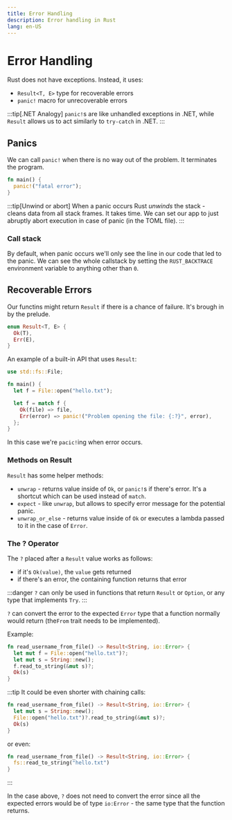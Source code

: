 ```yaml
---
title: Error Handling
description: Error handling in Rust
lang: en-US
---
```


# Error Handling

Rust does not have exceptions. Instead, it uses:

- `Result<T, E>` type for recoverable errors
- `panic!` macro for unrecoverable errors

:::tip[.NET Analogy]
`panic!`s are like unhandled exceptions in .NET, while `Result` allows us
to act similarly to `try-catch` in .NET.
:::

## Panics

We can call `panic!` when there is no way out of the problem.
It terminates the program.

```rust
fn main() {
  panic!("fatal error");
}
```

:::tip[Unwind or abort]
When a panic occurs Rust *unwinds* the stack - cleans data from all stack
frames. It takes time. We can set our app to just abruptly abort execution in
case of panic (in the TOML file).
:::

### Call stack

By default, when panic occurs we'll only see the line in our code that led to
the panic. We can see the whole callstack by setting the `RUST_BACKTRACE` environment
variable to anything other than `0`.

## Recoverable Errors

Our functins might return `Result` if there is a chance of failure.
It's brough in by the prelude.

```rust
enum Result<T, E> {
  Ok(T),
  Err(E),
}
```

An example of a built-in API that uses `Result`:

```rust
use std::fs::File;

fn main() {
  let f = File::open("hello.txt");

  let f = match f {
    Ok(file) => file,
    Err(error) => panic!("Problem opening the file: {:?}", error),
  };
}
```

In this case we're `pacic!`ing when error occurs.

### Methods on Result

`Result` has some helper methods:

- `unwrap` - returns value inside of `Ok`, or `panic!`s if there's error. It's a
  shortcut which can be used instead of `match`.
- `expect` - like `unwrap`, but allows to specify error message for the
  potential panic.
- `unwrap_or_else` - returns value inside of `Ok` or executes a lambda passed to
  it in the case of `Error`.

### The ? Operator

The `?` placed after a `Result` value works as follows:

- if it's `Ok(value)`, the `value` gets returned
- if there's an error, the containing function returns that error

:::danger
`?` can only be used in functions that return `Result` or `Option`,
or any type that implements `Try`.
:::

`?` can convert the error to the expected `Error` type that a function
normally would return (the`From` trait needs to be implemented).

Example:

```rust
fn read_username_from_file() -> Result<String, io::Error> {
  let mut f = File::open("hello.txt")?;
  let mut s = String::new();
  f.read_to_string(&mut s)?;
  Ok(s)
}
```

:::tip
It could be even shorter with chaining calls:

```rust
fn read_username_from_file() -> Result<String, io::Error> {
  let mut s = String::new();
  File::open("hello.txt")?.read_to_string(&mut s)?;
  Ok(s)
}
```

or even:

```rust
fn read_username_from_file() -> Result<String, io::Error> {
  fs::read_to_string("hello.txt")
}
```
:::

In the case above, `?` does not need to convert the error since all the expected
errors would be of type `io:Error` - the same type that the function returns.